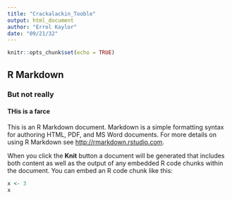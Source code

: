 ```yaml
---
title: "Crackalackin_Tooble"
output: html_document
author: "Errol Kaylor"
date: "09/21/32"
---
```


```r
knitr::opts_chunk$set(echo = TRUE)
```

## R Markdown
### But not really
#### THis is a farce
This is an R Markdown document. Markdown is a simple formatting syntax for authoring HTML, PDF, and MS Word documents. For more details on using R Markdown see <http://rmarkdown.rstudio.com>.

When you click the **Knit** button a document will be generated that includes both content as well as the output of any embedded R code chunks within the document. You can embed an R code chunk like this:

```r
x <- 3
x
```

